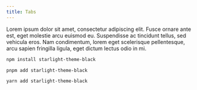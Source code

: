 ```yaml
---
title: Tabs
---
```



<Tabs>
  <TabItem label="Lorem">
    Lorem ipsum dolor sit amet, consectetur adipiscing elit. Fusce ornare ante
    est, eget molestie arcu euismod eu. Suspendisse ac tincidunt tellus, sed
    vehicula eros.
  </TabItem>
  <TabItem label="Ipsum">
    Nam condimentum, lorem eget scelerisque pellentesque, arcu sapien fringilla
    ligula, eget dictum lectus odio in mi.
  </TabItem>
</Tabs>

<Tabs>

<TabItem label="npm" icon="seti:npm">

```sh
npm install starlight-theme-black
```

</TabItem>

<TabItem label="pnpm" icon="pnpm">

```sh
pnpm add starlight-theme-black
```

</TabItem>

<TabItem label="Yarn" icon="seti:yarn">

```sh
yarn add starlight-theme-black
```

</TabItem>

</Tabs>
